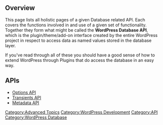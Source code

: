 {{Languages|
{{en|Database API}}
{{ja|データベース API}}
{{ru|API доступа к базе данных}}
{{pt-br|Database API}}
}}

== Overview ==

This page lists all holistic pages of a given Database related API. Each covers the functions involved in and use of a given set of functionality. Together they form what might be called the '''WordPress Database API''', which is the plugin/theme/add-on interface created by the entire WordPress project in respect to access data as named values stored in the database layer.

If you've read through all of these you should have a good sense of how to extend WordPress through Plugins that do access the database in an easy way.

== APIs ==

* [[Options API]]
* [[Transients API]]
* [[Metadata API]]

[[Category:Advanced Topics]]
[[Category:WordPress Development]]
[[Category:API]]
[[Category:WordPress Database]]